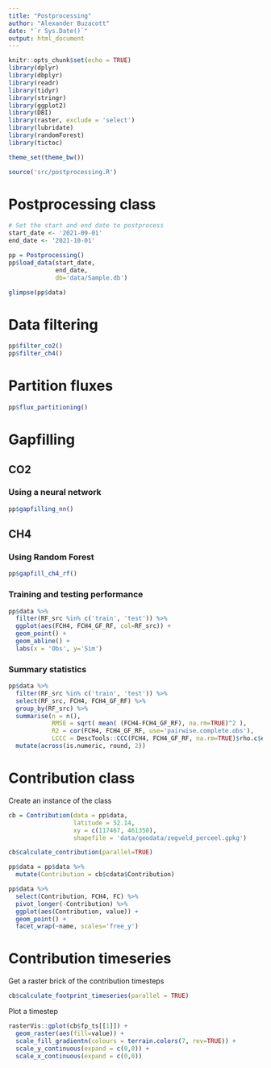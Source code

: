 ```yaml
---
title: "Postprocessing"
author: "Alexander Buzacott"
date: "`r Sys.Date()`"
output: html_document
---
```


```r
knitr::opts_chunk$set(echo = TRUE)
library(dplyr)
library(dbplyr)
library(readr)
library(tidyr)
library(stringr)
library(ggplot2)
library(DBI)
library(raster, exclude = 'select')
library(lubridate)
library(randomForest)
library(tictoc)

theme_set(theme_bw())

source('src/postprocessing.R')
```

# Postprocessing class

```r
# Set the start and end date to postprocess
start_date <- '2021-09-01'
end_date <- '2021-10-01'

pp = Postprocessing()
pp$load_data(start_date,
             end_date,
             db='data/Sample.db')

glimpse(pp$data)
```

# Data filtering

```r
pp$filter_co2()
pp$filter_ch4()
```

# Partition fluxes

```r
pp$flux_partitioning()
```

# Gapfilling

## CO2

### Using a neural network

```r
pp$gapfilling_nn()
```

## CH4

### Using Random Forest

```r
pp$gapfill_ch4_rf()
```

### Training and testing performance

```r
pp$data %>% 
  filter(RF_src %in% c('train', 'test')) %>% 
  ggplot(aes(FCH4, FCH4_GF_RF, col=RF_src)) + 
  geom_point() +
  geom_abline() +
  labs(x = 'Obs', y='Sim')
```

### Summary statistics

```r
pp$data %>% 
  filter(RF_src %in% c('train', 'test')) %>% 
  select(RF_src, FCH4, FCH4_GF_RF) %>% 
  group_by(RF_src) %>% 
  summarise(n = n(),
            RMSE = sqrt( mean( (FCH4-FCH4_GF_RF), na.rm=TRUE)^2 ),
            R2 = cor(FCH4, FCH4_GF_RF, use='pairwise.complete.obs'),
            LCCC = DescTools::CCC(FCH4, FCH4_GF_RF, na.rm=TRUE)$rho.c$est) %>% 
  mutate(across(is.numeric, round, 2))
```

# Contribution class

Create an instance of the class

```r
cb = Contribution(data = pp$data,
                  latitude = 52.14,
                  xy = c(117467, 461350),
                  shapefile = 'data/geodata/zegveld_perceel.gpkg')
```

```r
cb$calculate_contribution(parallel=TRUE)
```

```r
pp$data = pp$data %>% 
  mutate(Contribution = cb$cdata$Contribution)

pp$data %>% 
  select(Contribution, FCH4, FC) %>% 
  pivot_longer(-Contribution) %>% 
  ggplot(aes(Contribution, value)) +
  geom_point() +
  facet_wrap(~name, scales='free_y')
```
# Contribution timeseries

Get a raster brick of the contribution timesteps

```r
cb$calculate_footprint_timeseries(parallel = TRUE)
```

Plot a timestep 

```r
rasterVis::gplot(cb$fp_ts[[1]]) +
  geom_raster(aes(fill=value)) +
  scale_fill_gradientn(colours = terrain.colors(7, rev=TRUE)) +
  scale_y_continuous(expand = c(0,0)) +
  scale_x_continuous(expand = c(0,0))
```